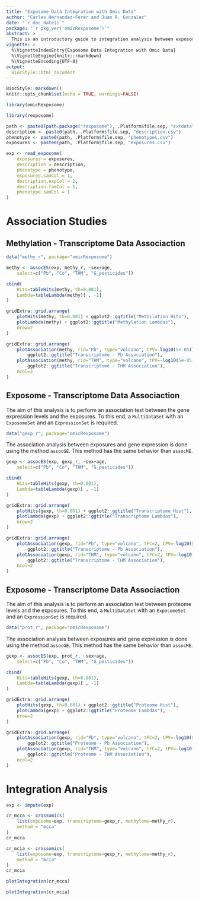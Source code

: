 ```yaml
---
title: "Exposome Data Integration with Omic Data"
author: "Carles Hernandez-Ferer and Juan R. Gonzalez"
date: "`r doc_date()`"
package: "`r pkg_ver('omicRexposome')`"
abstract: >
  This is an introductory guide to integration analysis between exposome and omics data with R package omicRexposome. The document ilustrates two types of analysis: 1) Association analysis, that are performed between exposome and a single omic data-set; and 2) Integration analysis where multiple data-sets, including exposome data, are analysed at the same time.
vignette: >
  %\VignetteIndexEntry{Exposome Data Integration with Omic Data}
  %\VignetteEngine{knitr::rmarkdown}
  %\VignetteEncoding{UTF-8}
output: 
  BiocStyle::html_document
---
```


```r
BiocStyle::markdown()
knitr::opts_chunk$set(echo = TRUE, warnings=FALSE)
```

```r
library(omicRexposome)
```

```r
library(rexposome)

path <- paste0(path.package("rexposome"), .Platform$file.sep, "extdata")
description <- paste0(path, .Platform$file.sep, "description.csv")
phenotype <- paste0(path, .Platform$file.sep, "phenotypes.csv")
exposures <- paste0(path, .Platform$file.sep, "exposures.csv")

exp <- read_exposome(
    exposures = exposures, 
    description = description, 
    phenotype = phenotype,
    exposures.samCol = 1, 
    description.expCol = 2, 
    description.famCol = 1, 
    phenotype.samCol = 1
)
```

# Association Studies

## Methylation - Transcriptome Data Associaction

```r
data("methy_r", package="omicRexposome")
```

```r
methy <- assocES(exp, methy_r, ~sex+age, 
    select=c("Pb", "Co", "THM", "G_pesticides"))
```

```r
cbind(
    Hits=tableHits(methy, th=0.001),
    Lambda=tableLambda(methy)[ , -1]
)
```

```r
gridExtra::grid.arrange(
    plotHits(methy, th=0.001) + ggplot2::ggtitle("Methilation Hits"),
    plotLambda(methy) + ggplot2::ggtitle("Methylation Lambdas"),
    nrow=2
)
```

```r
gridExtra::grid.arrange(
    plotAssociation(methy, rid="Pb", type="volcano", tPV=-log10(5e-05)) + 
        ggplot2::ggtitle("Transcriptome - Pb Association"),
    plotAssociation(methy, rid="THM", type="volcano", tPV=-log10(5e-05)) + 
        ggplot2::ggtitle("Transcriptome - THM Association"),
    ncol=2
)
```

## Exposome - Transcriptome Data Associaction

The aim of this analysis is to perform an association test between the gene expression levels and the exposures. To this end, a `MultiDataSet` with an `ExposomeSet` and an `ExpressionSet` is required.

```r
data("gexp_r", package="omicRexposome")
```

The association analysis between exposures and gene expression is done using the method `assocGE`. This method has the same behavior than `assocME`.

```r
gexp <- assocES(exp, gexp_r, ~sex+age, 
    select=c("Pb", "Co", "THM", "G_pesticides"))
```

```r
cbind(
    Hits=tableHits(gexp, th=0.001),
    Lambda=tableLambda(gexp)[ , -1]
)
```

```r
gridExtra::grid.arrange(
    plotHits(gexp, th=0.001) + ggplot2::ggtitle("Transcriptome Hist"),
    plotLambda(gexp) + ggplot2::ggtitle("Transcriptome Lambdas"),
    nrow=2
)
```

```r
gridExtra::grid.arrange(
    plotAssociation(gexp, rid="Pb", type="volcano", tFC=2, tPV=-log10(5e-05)) + 
        ggplot2::ggtitle("Transcriptome - Pb Association"),
    plotAssociation(gexp, rid="THM", type="volcano", tFC=2, tPV=-log10(5e-05)) + 
        ggplot2::ggtitle("Transcriptome - THM Association"),
    ncol=2
)
```

## Exposome - Transcriptome Data Associaction

The aim of this analysis is to perform an association test between proteome levels and the exposures. To this end, a `MultiDataSet` with an `ExposomeSet` and an `ExpressionSet` is required.

```r
data("prot_r", package="omicRexposome")
```

The association analysis between exposures and gene expression is done using the method `assocGE`. This method has the same behavior than `assocME`.

```r
gexp <- assocES(exp, prot_r, ~sex+age, 
    select=c("Pb", "Co", "THM", "G_pesticides"))
```

```r
cbind(
    Hits=tableHits(gexp, th=0.001),
    Lambda=tableLambda(gexp)[ , -1]
)
```

```r
gridExtra::grid.arrange(
    plotHits(gexp, th=0.001) + ggplot2::ggtitle("Proteome Hist"),
    plotLambda(gexp) + ggplot2::ggtitle("Proteome Lambdas"),
    nrow=2
)
```

```r
gridExtra::grid.arrange(
    plotAssociation(gexp, rid="Pb", type="volcano", tFC=2, tPV=-log10(5e-05)) + 
        ggplot2::ggtitle("Proteome - Pb Association"),
    plotAssociation(gexp, rid="THM", type="volcano", tFC=2, tPV=-log10(5e-05)) + 
        ggplot2::ggtitle("Proteome - THM Association"),
    ncol=2
)
```

# Integration Analysis

```r
exp <- impute(exp)
```

```r
cr_mcca <- crossomics(
    list(exposome=exp, transcriptome=gexp_r, methylome=methy_r), 
    method = "mcca"
)
cr_mcca
```

```r
cr_mcia <- crossomics(
    list(exposome=exp, transcriptome=gexp_r, methylome=methy_r), 
    method = "mcia"
)
cr_mcia
```

```r
plotIntegration(cr_mcca)
```

```r
plotIntegration(cr_mcia)
```
